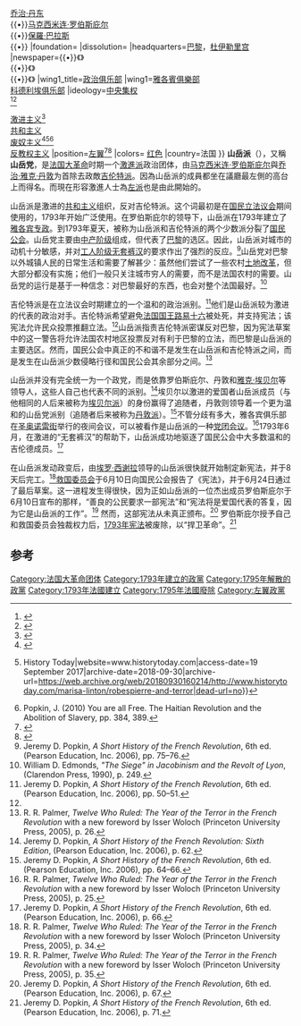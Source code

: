{{Infobox political party
|name=山岳派
|native_name=La Montagne
|colorcode=#FF0000
|logo=[[File:La_Montagne_emblem,_1793_version.svg|La Montagne emblem, 1793 version]]
|leader1_title=领导人
|leader1_name={{•}}[[乔治·雅克·丹东|乔治·丹东]]<br />{{•}}[[马克西米连·罗伯斯庇尔|马克西米连·罗伯斯庇尔]]<br />{{•}}[[保羅·巴拉斯|保羅·巴拉斯]]<br />{{•}}{{tsl|en|Bertrand Barère|伯特兰·拜雅}}
|foundation={{start date and age|df=y|1792}}
|dissolution=<!--请不要修改为end date and age形式，会有技术上的问题-->{{start date and age|1799|df=y}}
|headquarters=[[巴黎|巴黎]]，[[杜伊勒里宫|杜伊勒里宫]]
|newspaper={{•}}《{{tsl|fr|L%27Ami du peuple (1789)|人民之友 (法国)|人民之友}}》<br />{{•}}《{{tsl|en|Le Vieux Cordelier|老科德利埃报}}》<br />{{•}}《{{tsl|en|Le Père Duchesne|杜薛斯涅神父报}}》
|wing1_title=[[草根|政治俱乐部]]
|wing1=[[雅各賓俱樂部|雅各賓俱樂部]]<br />[[科德利埃俱乐部|科德利埃俱乐部]]
|ideology=[[中央集权|中央集权]]<br />{{tsl|en|Dirigisme|经济管制主义}}<ref>{{cite book|title=War, Revolution, and the Bureaucratic State: Politics and Army Administration in France|author=Howard G. Brown|publisher=Clarendon Press|page=370|date=1995-08-03}}</ref><ref>{{cite book|title=Populist Religion and Left-Wing Politics in France|author=Edward Berenson|publisher=[[普林斯頓大學出版社|Princeton University Press]]|page=308|date=1984}}</ref><br />{{tsl|en|Jacobin (politics)|雅各宾 (政治)|雅各宾主义}}<br />[[激进主义|激进主义]]<ref name=Britannica>{{cite web|url=http://www.britannica.com/topic/Montagnard-French-history|title=Montagnard|publisher=[[大英百科全书|Encyclopædia Britannica]]|access-date=2020-12-24|archive-date=2020-12-30|archive-url=https://web.archive.org/web/20201230163759/https://www.britannica.com/topic/Montagnard-French-history|dead-url=no}}</ref><br />[[共和主义|共和主义]]<br>[[废奴主义|废奴主义]]<ref>{{Cite book|url=https://books.google.com/books?id=cex9CgAAQBAJ&pg=PT139|title=Leaders, Dreamers And Rebels – An Account Of The Great Mass-Movements Of History And Of The Wish-Dreams That Inspired Them|last=Fülöp-Miller|first=Rene|date=2013|publisher=Read Books Ltd|isbn=978-1473383692|language=en|access-date=2022-01-01|archive-date=2021-11-11|archive-url=https://web.archive.org/web/20211111044429/https://books.google.com/books?id=cex9CgAAQBAJ&pg=PT139|dead-url=no}}</ref><ref>{{Cite web|url=http://www.historytoday.com/marisa-linton/robespierre-and-terror|title=Robespierre and the Terror {{!}} History Today|website=www.historytoday.com|access-date=19 September 2017|archive-date=2018-09-30|archive-url=https://web.archive.org/web/20180930160214/http://www.historytoday.com/marisa-linton/robespierre-and-terror|dead-url=no}}</ref><ref>Popkin, J. (2010) You are all Free. The Haitian Revolution and the Abolition of Slavery, pp. 384, 389.</ref><br>[[反教权主义|反教权主义]]
|position=[[左翼|左翼]]<ref>{{cite web|url=http://alphahistory.com/frenchrevolution/girondins-and-montagnards/|title=The Girondins and Montagnards|author1=Jennifer Llewellyn|author2=Steve Thompson|publisher=Alpha History|date=2015}}</ref><ref>{{cite book|title=Encyclopedia of the Age of Political Revolutions and New Ideologies|url=https://archive.org/details/encyclopediaagep00frem|author=Gregory Fremont-Barnes|publisher=[[格林伍德出版集團|Greenwood Press]]|page=[https://archive.org/details/encyclopediaagep00frem/page/n942 867]|date=2007}}</ref>
|colors={{colorbox|FF0000}} [[红色|红色]]
|country=法国
}}
'''山岳派'''（{{lang-fr|La Montagne}}），又稱'''山岳党'''，是[[法国大革命|法国大革命]]时期一个[[激進派|激進派]]政治团体，由[[马克西米连·罗伯斯庇尔|马克西米连·罗伯斯庇尔]]與[[乔治·雅克·丹敦|乔治·雅克·丹敦]]为首除去政敵[[吉伦特派|吉伦特派]]。因為山岳派的成員都坐在議廳最左側的高台上而得名。而現在形容激進人士為[[左派|左派]]也是由此開始的。

山岳派是激进的[[共和主义|共和主义]]组织，反对吉伦特派。这个词最初是在[[国民立法议会|国民立法议会]]期间使用的，1793年开始广泛使用。在罗伯斯庇尔的领导下，山岳派在1793年建立了[[雅各宾专政|雅各宾专政]]。到1793年夏天，被称为山岳派和吉伦特派的两个少数派分裂了[[国民公会|国民公会]]。山岳党主要由[[中产阶级|中产阶级]]组成，但代表了[[巴黎|巴黎]]的选区。因此，山岳派对城市的动机十分敏感，并对[[工人阶级|工人阶级]][[无套裤汉|无套裤汉]]的要求作出了强烈的反应。<ref>Jeremy D. Popkin, ''A Short History of the French Revolution'', 6th ed. (Pearson Education, Inc. 2006), pp. 75–76.</ref>山岳党对巴黎以外城镇人民的日常生活和需要了解甚少：虽然他们尝试了一些农村[[土地改革|土地改革]]，但大部分都没有实施；他们一般只关注城市穷人的需要，而不是法国农村的需要。山岳党的运行是基于一种信念：对巴黎最好的东西，也会对整个法国最好。<ref>William D. Edmonds, ''"The Siege" in Jacobinism and the Revolt of Lyon'', (Clarendon Press, 1990), p. 249.</ref>

吉伦特派是在立法议会时期建立的一个温和的政治派别。<ref name="Jeremy D. Popkin 2006">Jeremy D. Popkin, ''A Short History of the French Revolution'', 6th ed. (Pearson Education, Inc. 2006), pp. 50–51.</ref>他们是山岳派较为激进的代表的政治对手。吉伦特派希望避免[[法国国王|法国国王]][[路易十六|路易十六]]被处死，并支持宪法；该宪法允许民众投票推翻立法。<ref name="Jeremy D. Popkin 2006"/>山岳派指责吉伦特派密谋反对巴黎，因为宪法草案中的这一警告将允许法国农村地区投票反对有利于巴黎的立法，而巴黎是山岳派的主要选区。然而，国民公会中真正的不和谐不是发生在山岳派和吉伦特派之间，而是发生在山岳派少数侵略行径和国民公会其余部分之间。<ref>R. R. Palmer, ''Twelve Who Ruled: The Year of the Terror in the French Revolution'' with a new foreword by Isser Woloch (Princeton University Press, 2005), p. 26.</ref>

山岳派并没有完全统一为一个政党，而是依靠罗伯斯庇尔、丹敦和[[雅克·R·埃贝尔|雅克·埃贝尔]]等领导人，这些人自己也代表不同的派别。<ref>Jeremy D. Popkin, ''A Short History of the French Revolution: Sixth Edition'', (Pearson Education, Inc. 2006), p. 62.</ref>埃贝尔以激进的爱国者山岳派成员（与他相同的人后来被称为[[埃贝尔派|埃贝尔派]]）的身份赢得了追随者，丹敦则领导着一个更为温和的山岳党派别（追随者后来被称为[[乔治·雅克·丹敦|丹敦派]]）。<ref name="ReferenceA">Jeremy D. Popkin, ''A Short History of the French Revolution'', 6th ed. (Pearson Education, Inc. 2006), pp. 64–66.</ref>不管分歧有多大，雅各宾俱乐部在[[圣奥诺雷街|圣奥诺雷街]]举行的夜间会议，可以被看作是山岳派的一种[[党团会议|党团会议]]。<ref>R. R. Palmer, ''Twelve Who Ruled: The Year of the Terror in the French Revolution'' with a new foreword by Isser Woloch (Princeton University Press, 2005), p. 25.</ref>1793年6月，在激进的“无套裤汉”的帮助下，山岳派成功地驱逐了国民公会中大多数温和的吉伦德成员。<ref>Jeremy D. Popkin, ''A Short History of the French Revolution'', 6th ed. (Pearson Education, Inc. 2006), p. 66.</ref>

在山岳派发动政变后，由[[埃罗·西谢拉|埃罗·西谢拉]]领导的山岳派很快就开始制定新宪法，并于8天后完工。<ref>R. R. Palmer, ''Twelve Who Ruled: The Year of the Terror in the French Revolution'' with a new foreword by Isser Woloch (Princeton University Press, 2005), p. 34.</ref>[[救国委员会|救国委员会]]于6月10日向国民公会报告了《宪法》，并于6月24日通过了最后草案。这一进程发生得很快，因为正如山岳派的一位杰出成员罗伯斯庇尔于6月10日宣布的那样，“善良的公民要求一部宪法”和“宪法将是爱国代表的答复，因为它是山岳派的工作”。<ref>R. R. Palmer, ''Twelve Who Ruled: The Year of the Terror in the French Revolution'' with a new foreword by Isser Woloch (Princeton University Press, 2005), p. 35.</ref> 然而，这部宪法从未真正颁布。<ref>Jeremy D. Popkin, ''A Short History of the French Revolution'', 6th ed. (Pearson Education, Inc. 2006), p. 67.</ref> 罗伯斯庇尔授予自己和救国委员会独裁权力后，[[1793年法国宪法|1793年宪法]]被废除，以“捍卫革命”。<ref>Jeremy D. Popkin, ''A Short History of the French Revolution'', 6th ed. (Pearson Education, Inc. 2006), p. 71.</ref>

==参考==
{{reflist}}

{{法國大革命}}
{{DEFAULTSORT:Mountain}}

[[Category:法国大革命团体|Category:法国大革命团体]]
[[Category:1793年建立的政黨|Category:1793年建立的政黨]]
[[Category:1795年解散的政黨|Category:1795年解散的政黨]]
[[Category:1793年法國建立|Category:1793年法國建立]]
[[Category:1795年法國廢除|Category:1795年法國廢除]]
[[Category:左翼政黨|Category:左翼政黨]]